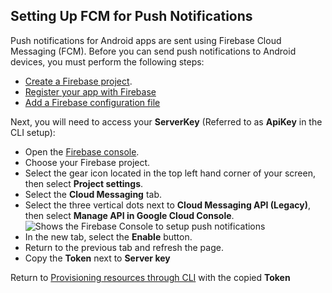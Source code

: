 ## Setting Up FCM for Push Notifications

Push notifications for Android apps are sent using Firebase Cloud Messaging (FCM). Before you can send push notifications to Android devices, you must perform the following steps:

- [Create a Firebase project](https://firebase.google.com/docs/cloud-messaging/android/first-message#create_a_firebase_project).
- [Register your app with Firebase](https://firebase.google.com/docs/cloud-messaging/android/first-message#register_your_app_with_firebase)
- [Add a Firebase configuration file](https://firebase.google.com/docs/cloud-messaging/android/first-message#add_a_firebase_configuration_file)

Next, you will need to access your **ServerKey** (Referred to as **ApiKey** in the CLI setup):

- Open the [Firebase console](https://console.firebase.google.com/).
- Choose your Firebase project.
- Select the gear icon located in the top left hand corner of your screen, then select **Project settings**.
- Select the **Cloud Messaging** tab.
- Select the three vertical dots next to **Cloud Messaging API (Legacy)**, then select **Manage API in Google Cloud Console**. ![Shows the Firebase Console to setup push notifications](/images/push-notifications/firebaseconsole.png)
- In the new tab, select the **Enable** button.
- Return to the previous tab and refresh the page.
- Copy the **Token** next to **Server key**

Return to [Provisioning resources through CLI](/lib/push-notifications/getting-started/#provisioning-resources-through-cli) with the copied **Token**
